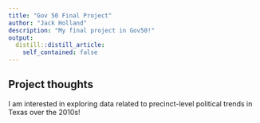 ```yaml
---
title: "Gov 50 Final Project"
author: "Jack Holland"
description: "My final project in Gov50!"
output:
  distill::distill_article:
    self_contained: false
---
```




## Project thoughts

I am interested in exploring data related to precinct-level political trends in Texas over the 2010s!